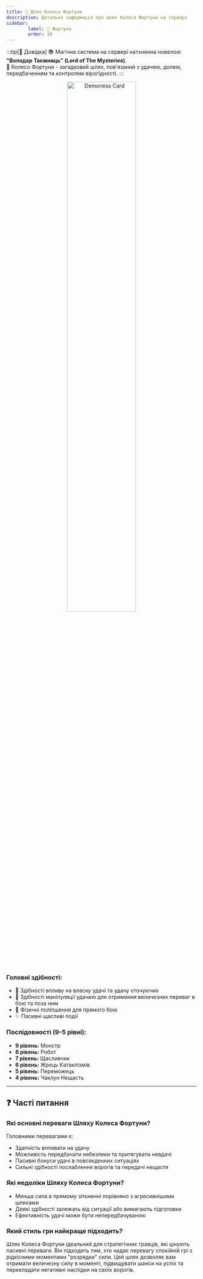 ```yaml
---
title: 🎲 Шлях Колеса Фортуни
description: Детальна інформація про шлях Колеса Фортуни на сервері
sidebar:
        label: 🎲 Фортуна
        order: 10
---
```


:::tip[📖 Довідка]
📚 Магічна система на сервері натхненна новелою **"Володар Таємниць" (Lord of The Mysteries)**.<br/>
🎲 Колесо Фортуни - загадковий шлях, пов'язаний з удачею, долею, передбаченням та контролем вірогідності.
:::

<p align="center">
    <img
        src={card.src}
        width="60%"
        alt="Demoness Card"
    />
</p>

### Головні здібності:
- 🎲 Здібності впливу на власну удачі та удачу оточуючих
- 🔮 Здібності маніпуляції удачею для отримання величезних переваг в бою та поза ним
- 🤖 Фізичні поліпшення для прямого бою
- ✨ Пасивні щасливі події

### Послідовності (9-5 рівні):

- **9 рівень:** Монстр
- **8 рівень:** Робот
- **7 рівень:** Щасливчик
- **6 рівень:** Жрець Катаклізмів
- **5 рівень:** Переможець
- **4 рівень:** Чаклун Нещасть
---

## ❓ Часті питання

### Які основні переваги Шляху Колеса Фортуни?
Головними перевагами є:
- Здатність впливати на удачу
- Можливість передбачати небезпеки та притягувати невдачі
- Пасивні бонуси удачі в повсякденних ситуаціях
- Сильні здібності послаблення ворогів та передачі нещастя

### Які недоліки Шляху Колеса Фортуни?
- Менша сила в прямому зіткненні порівняно з агресивнішими шляхами
- Деякі здібності залежать від ситуації або вимагають підготовки
- Ефективність удачі може бути непередбачуваною

### Який стиль гри найкраще підходить?
Шлях Колеса Фортуни ідеальний для стратегічних гравців, які цінують пасивні переваги. Він підходить тим, хто надає перевагу спокійній грі з рідкісними моментами "розрядки" сили. Цей шлях дозволяє вам отримати величезну силу в моменті, підвищувати шанси на успіх та перекладати негативні наслідки на своїх ворогів.
